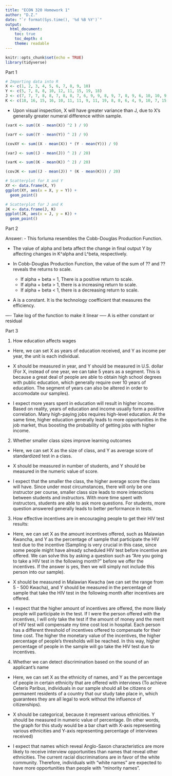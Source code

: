```yaml
---
title: "ECON 320 Homework 1"
author: "D.Z."
date: "`r format(Sys.time(), '%d %B %Y')`"
output: 
  html_document: 
    toc: true
    toc_depth: 4
    theme: readable
---
```


```r
knitr::opts_chunk$set(echo = TRUE)
library(tidyverse)
```

Part 1

```r
# Importing data into R
X <- c(1, 2, 3, 4, 5, 6, 7, 8, 9, 10)
Y <- c(5, 7, 8, 8, 10, 12, 11, 15, 19, 18)
J <- c(7, 7, 7, 8, 8, 7, 8, 8, 7, 6, 9, 9, 8, 9, 7, 8, 9, 6, 10, 10, 9)
K <- c(18, 16, 15, 16, 10, 11, 11, 9, 11, 19, 8, 8, 6, 4, 9, 10, 7, 15, 10, 7, 5)

```

- Upon visual inspection, X will have greater variance than J, due to X's generally greater numeral difference within sample. 

```r
(varX <- sum((X - mean(X)) ^2 ) / 9)

(varY <- sum((Y - mean(Y)) ^ 2) / 9)

(covXY <- sum((X - mean(X)) * (Y - mean(Y))) / 9)

(varJ <- sum((J - mean(J)) ^ 2) / 20)

(varK <- sum((K - mean(K)) ^ 2) / 20)

(covJK <- sum((J - mean(J)) * (K - mean(K))) / 20)

```

```r
# Scatterplot for X and Y
XY <- data.frame(X, Y)
ggplot(XY, aes(x = X, y = Y)) +
  geom_point()
```

```r
# Scatterplot for J and K
JK <- data.frame(J, K)
ggplot(JK, aes(x = J, y = K)) +
  geom_point()
```

Part 2

Answer: 
- This forluma resembles the Cobb-Douglas Production Function. 

- The value of alpha and beta affect the change in final output Y by affecting changes in K^alpha and L^beta, respectively. 

- In Cobb-Douglas Production Function, the value of the sum of ?? and ?? reveals the returns to scale. 
  - If alpha + beta = 1, There is a positive return to scale. 
  - If alpha + beta > 1, there is a increasing return to scale. 
  - If alpha + beta < 1, there is a decreasing return to scale.

- A is a constant. It is the technology coefficient that measures the efficiency.



---- Take log of the function to make it linear
----- A is either constant or residual

Part 3

1. How education affects wages

- Here, we can set X as years of education received, and Y as income per year, the unit is each individual.

- X should be measured in year, and Y should be measured in U.S. dollar (For X, instead of one year, we can take 5 years as a segment. This is because a great deal of people are able to obtain high school degrees with public education, which generally require over 10 years of education. The segment of years can also be altered in order to accomodate our samples).

- I expect more years spent in education will result in higher income. Based on reality, years of education and income usually form a positive correlation. Many high-paying jobs requires high-level education. At the same time, higher education generally leads to more opportunities in the job market, thus boosting the probability of getting jobs with higher income.

2. Whether smaller class sizes improve learning outcomes

- Here, we can set X as the size of class, and Y as average score of standardized test in a class.

- X should be measured in number of students, and Y should be measured in the numeric value of score.

- I expect that the smaller the class, the higher average score the class will have. Since under most circumstances, there will only be one instructor per course, smaller class size leads to more interactions between students and instructors. With more time spent with instructors, students are able to ask more questions. For students, more question answered generally leads to better performance in tests. 

3. How effective incentives are in encouraging people to get their HIV test results:

- Here, we can set X as the amount incentives offered, such as Malawian Kwancha, and Y as the percentage of sample that participate the HIV test due to the incentive (Sampling is very crucial in this case, since some people might have already scheduled HIV test before incentive are offered. We can solve this by asking a question such as "Are you going to take a HIV test in the following month?" before we offer the incentives. If the answer is yes, then we will simply not include this person into our sample).

- X should be measured in Malawian Kwacha (we can set the range from 5 - 500 Kwacha), and Y should be measured in the percentage of sample that take the HIV test in the following month after incentives are offered.

- I expect that the higher amount of incentives are offered, the more likely people will participate in the test. If I were the person offered with the incentives, I will only take the test if the amount of money and the merit of HIV test will compensate my time cost lost in hospital. Each person has a different threshold of incentives offered to compensate for their time cost. The higher the monetary value of the incentives, the higher percentage of people's thresholds will be reached. In this way, higher percentage of people in the sample will go take the HIV test due to incentives.

4. Whether we can detect discrimination based on the sound of an applicant's name

- Here, we can set X as the ethnicity of names, and Y as the percentage of people in certain ethnicity that are offered with interviews (To achieve Ceteris Paribus, individuals in our sample should all be citizens or permanent residents of a country that our study take place in, which guarantees they are all legal to work without the influence of citizenships).

- X should be categorical, because it represent various ethnicities. Y should be measured in numeric value of percentage. (In other words, the graph for this study would be a bar chart with X-axis representing various ethnicities and Y-axis representing percentage of interviews received)

- I expect that names which reveal Anglo-Saxon characteristics are more likely to receive interview opportunities than names that reveal other ethnicities. The current racial discriminations are in favor of the white community. Therefore, individuals with "white names" are expected to have more opportunities than people with "minority names".